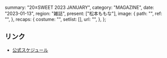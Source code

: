   summary: "20±SWEET 2023 JANUARY",
  category: "MAGAZINE",
  date: "2023-01-13",
  region: "雑誌",
  present: ["松本ももな"],
  image: {
    path: "",
    ref: "",
  },
  recaps: {
    costume: "",
    setlist: [],
    url: "",
  },
};

## リンク

- [公式スケジュール](https://takanenonadeshiko.jp/?p=654)
